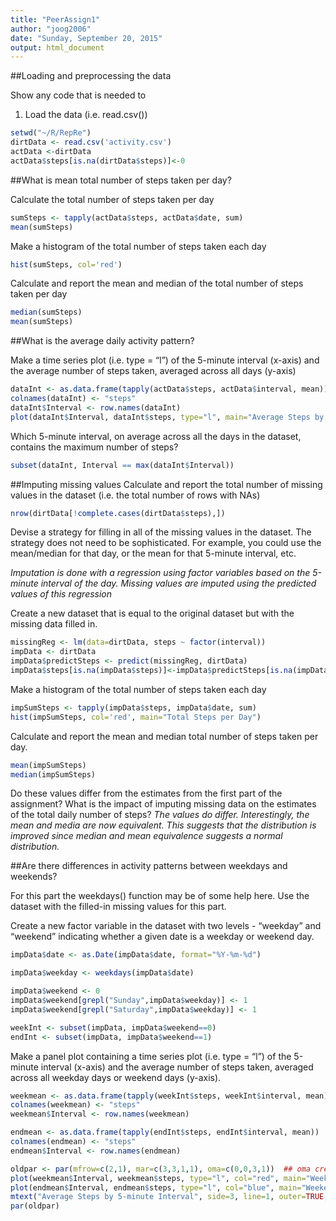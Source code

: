 ```yaml
---
title: "PeerAssign1"
author: "joog2006"
date: "Sunday, September 20, 2015"
output: html_document
---
```


##Loading and preprocessing the data

Show any code that is needed to

1. Load the data (i.e. read.csv())
```r
setwd("~/R/RepRe")
dirtData <- read.csv('activity.csv')
actData <-dirtData
actData$steps[is.na(dirtData$steps)]<-0
```

##What is mean total number of steps taken per day?

Calculate the total number of steps taken per day
```r
sumSteps <- tapply(actData$steps, actData$date, sum)
mean(sumSteps)
```

Make a histogram of the total number of steps taken each day
```r
hist(sumSteps, col='red')
```

Calculate and report the mean and median of the total number of steps taken per day
```r
median(sumSteps)
mean(sumSteps)
```


##What is the average daily activity pattern?

Make a time series plot (i.e. type = "l") of the 5-minute interval (x-axis) and the average number of steps taken, averaged across all days (y-axis)
```r
dataInt <- as.data.frame(tapply(actData$steps, actData$interval, mean))
colnames(dataInt) <- "steps"
dataInt$Interval <- row.names(dataInt)
plot(dataInt$Interval, dataInt$steps, type="l", main="Average Steps by Interval", xlab="5-minute Interval", ylab="Steps")
```

Which 5-minute interval, on average across all the days in the dataset, contains the maximum number of steps?
```r
subset(dataInt, Interval == max(dataInt$Interval))
```

##Imputing missing values
Calculate and report the total number of missing values in the dataset (i.e. the total number of rows with NAs)
```r
nrow(dirtData[!complete.cases(dirtData$steps),])
```

Devise a strategy for filling in all of the missing values in the dataset. The strategy does not need to be sophisticated. For example, you could use the mean/median for that day, or the mean for that 5-minute interval, etc.

*Imputation is done with a regression using factor variables based on the 5-minute interval of the day. Missing values are imputed using the predicted values of this regression*

Create a new dataset that is equal to the original dataset but with the missing data filled in.

```r
missingReg <- lm(data=dirtData, steps ~ factor(interval))
impData <- dirtData
impData$predictSteps <- predict(missingReg, dirtData)
impData$steps[is.na(impData$steps)]<-impData$predictSteps[is.na(impData$steps)]
```


Make a histogram of the total number of steps taken each day 
```r
impSumSteps <- tapply(impData$steps, impData$date, sum)
hist(impSumSteps, col='red', main="Total Steps per Day")
```

Calculate and report the mean and median total number of steps taken per day.
```r
mean(impSumSteps)
median(impSumSteps)
```

Do these values differ from the estimates from the first part of the assignment? What is the impact of imputing missing data on the estimates of the total daily number of steps?
*The values do differ. Interestingly, the mean and media are now equivalent. This suggests that the distribution is improved since median and mean equivalence suggests a normal distribution.*


##Are there differences in activity patterns between weekdays and weekends?

For this part the weekdays() function may be of some help here. Use the dataset with the filled-in missing values for this part.

Create a new factor variable in the dataset with two levels - "weekday" and "weekend" indicating whether a given date is a weekday or weekend day.
```r
impData$date <- as.Date(impData$date, format="%Y-%m-%d")

impData$weekday <- weekdays(impData$date)

impData$weekend <- 0
impData$weekend[grepl("Sunday",impData$weekday)] <- 1
impData$weekend[grepl("Saturday",impData$weekday)] <- 1

weekInt <- subset(impData, impData$weekend==0)
endInt <- subset(impData, impData$weekend==1)
```

Make a panel plot containing a time series plot (i.e. type = "l") of the 5-minute interval (x-axis) and the average number of steps taken, averaged across all weekday days or weekend days (y-axis).

```r

weekmean <- as.data.frame(tapply(weekInt$steps, weekInt$interval, mean))
colnames(weekmean) <- "steps"
weekmean$Interval <- row.names(weekmean)

endmean <- as.data.frame(tapply(endInt$steps, endInt$interval, mean))
colnames(endmean) <- "steps"
endmean$Interval <- row.names(endmean)

oldpar <- par(mfrow=c(2,1), mar=c(3,3,1,1), oma=c(0,0,3,1))  ## oma creates space 
plot(weekmean$Interval, weekmean$steps, type="l", col="red", main="Weekday Steps")
plot(endmean$Interval, endmean$steps, type="l", col="blue", main="Weekend Steps")
mtext("Average Steps by 5-minute Interval", side=3, line=1, outer=TRUE, cex=2, font=2)
par(oldpar)
```